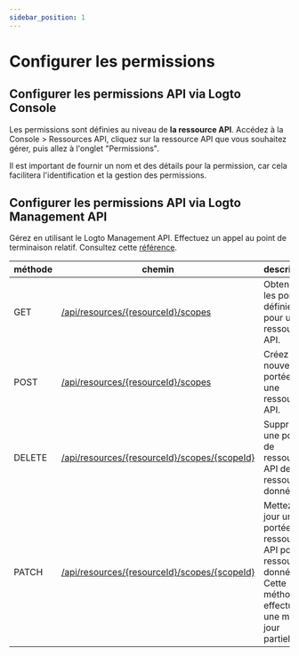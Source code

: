 ```yaml
---
sidebar_position: 1
---
```


# Configurer les permissions

## Configurer les permissions API via Logto Console

Les permissions sont définies au niveau de **la ressource API**. Accédez à la <CloudLink to="/api-resources">Console > Ressources API</CloudLink>, cliquez sur la ressource API que vous souhaitez gérer, puis allez à l'onglet "Permissions".

Il est important de fournir un nom et des détails pour la permission, car cela facilitera l'identification et la gestion des permissions.

## Configurer les permissions API via Logto Management API

Gérez en utilisant le Logto Management API. Effectuez un appel au point de terminaison relatif. Consultez cette [référence](https://openapi.logto.io/operation/operation-listresourcescopes).

| méthode | chemin                                                                                                               | description                                                                                                           |
| ------- | -------------------------------------------------------------------------------------------------------------------- | --------------------------------------------------------------------------------------------------------------------- |
| GET     | [/api/resources/\{resourceId\}/scopes](https://openapi.logto.io/operation/operation-listresourcescopes)              | Obtenez les portées définies pour une ressource API.                                                                  |
| POST    | [/api/resources/\{resourceId\}/scopes](https://openapi.logto.io/operation/operation-createresourcescope)             | Créez une nouvelle portée pour une ressource API.                                                                     |
| DELETE  | [/api/resources/\{resourceId\}/scopes/\{scopeId\}](https://openapi.logto.io/operation/operation-deleteresourcescope) | Supprimez une portée de ressource API de la ressource donnée.                                                         |
| PATCH   | [/api/resources/\{resourceId\}/scopes/\{scopeId\}](https://openapi.logto.io/operation/operation-updateresourcescope) | Mettez à jour une portée de ressource API pour la ressource donnée. Cette méthode effectue une mise à jour partielle. |
